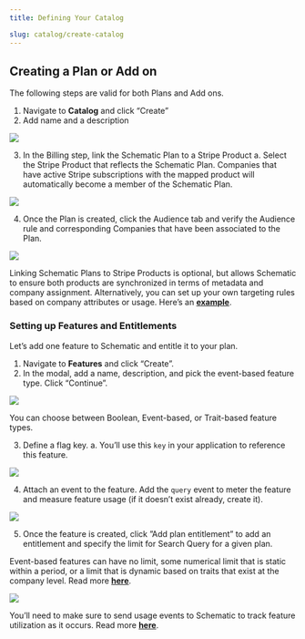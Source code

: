 ```yaml
---
title: Defining Your Catalog

slug: catalog/create-catalog
---
```


## Creating a Plan or Add on

The following steps are valid for both Plans and Add ons.

1. Navigate to **Catalog** and click “Create”
2. Add name and a description

<img
src="../../assets/images/quickstart/quickstart-plan-creation.png"
/>

3. In the Billing step, link the Schematic Plan to a Stripe Product
    a. Select the Stripe Product that reflects the Schematic Plan. Companies that have active Stripe subscriptions with the mapped product will automatically become a member of the Schematic Plan.

<img
src="../../assets/images/quickstart/quickstart-plan-mapping.png"
/>

4. Once the Plan is created, click the Audience tab and verify the Audience rule and corresponding Companies that have been associated to the Plan.

<img
src="../../assets/images/quickstart/quickstart-plan-audience.png"
/>

<Info>Linking Schematic Plans to Stripe Products is optional, but allows Schematic to ensure both products are synchronized in terms of metadata and company assignment. Alternatively, you can set up your own targeting rules based on company attributes or usage. Here’s an [**example**](https://docs.schematichq.com/playbooks/rollout).</Info>

### **Setting up Features and Entitlements**

Let’s add one feature to Schematic and entitle it to your plan.

1. Navigate to **Features** and click “Create”.
2. In the modal, add a name, description, and pick the event-based feature type. Click “Continue”.

<img
src="../../assets/images/quickstart/quickstart-features-create.png"
/>

You can choose between Boolean, Event-based, or Trait-based feature types.

3. Define a flag key.
    a. You’ll use this `key` in your application to reference this feature.

<img
src="../../assets/images/quickstart/quickstart-features-create-2.png"
/>

4. Attach an event to the feature. Add the `query` event to meter the feature and measure feature usage (if it doesn’t exist already, create it).

<img
src="../../assets/images/quickstart/quickstart-features-create-3.png"
/>

5. Once the feature is created, click ”Add plan entitlement” to add an entitlement and specify the limit for Search Query for a given plan.

<Info>Event-based features can have no limit, some numerical limit that is static within a period, or a limit that is dynamic based on traits that exist at the company level. Read more [**here**](https://docs.schematichq.com/playbooks/metering#entitlement-options).</Info>

<img
src="../../assets/images/quickstart/quickstart-features-entitlements.png"
/>

<Info>You’ll need to make sure to send usage events to Schematic to track feature utilization as it occurs. Read more [**here**](https://docs.schematichq.com/playbooks/metering#setting-up-an-event-based-metered-feature).</Info>